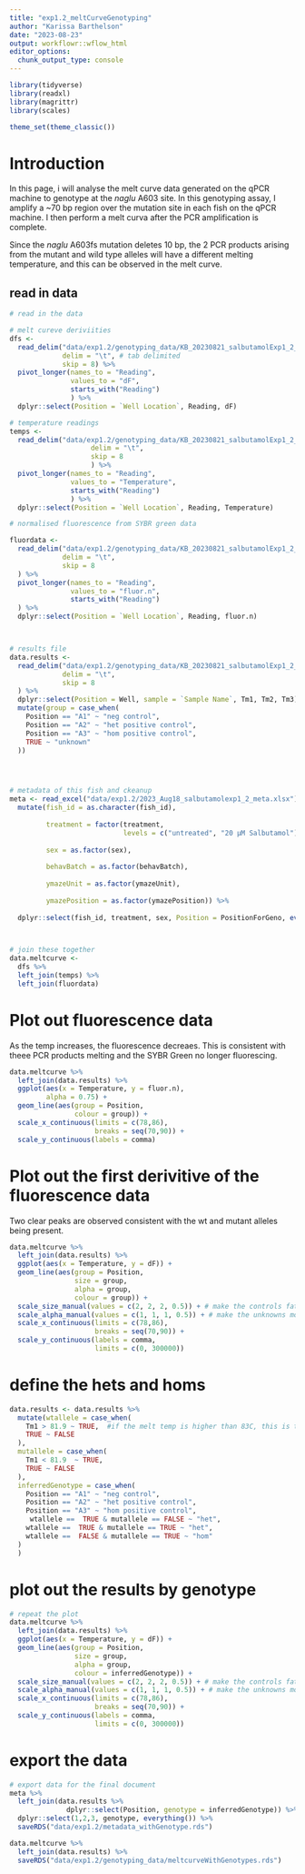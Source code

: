 ```yaml
---
title: "exp1.2_meltCurveGenotyping"
author: "Karissa Barthelson"
date: "2023-08-23"
output: workflowr::wflow_html
editor_options:
  chunk_output_type: console
---
```

```r
library(tidyverse)
library(readxl)
library(magrittr)
library(scales)

theme_set(theme_classic())
```

# Introduction

In this page, i will analyse the melt curve data generated on the qPCR machine to genotype at the *naglu* A603 site. In this genotyping assay, I amplify a ~70 bp region over the mutation site in each fish on the qPCR machine. I then perform a melt curva after the PCR amplification is complete. 

Since the  *naglu* A603fs mutation deletes 10 bp, the 2 PCR products arising from the mutant and wild type alleles will have a different melting temperature, and this can be observed in the melt curve. 

## read in data
```r
# read in the data

# melt cureve deriviities
dfs <- 
  read_delim("data/exp1.2/genotyping_data/KB_20230821_salbutamolExp1_2_nagluhomxhet7m_genotyping_meltregionderivativedata.txt", 
             delim = "\t", # tab delimited
             skip = 8) %>% 
  pivot_longer(names_to = "Reading",
               values_to = "dF",
               starts_with("Reading")
               ) %>%
  dplyr::select(Position = `Well Location`, Reading, dF)

# temperature readings
temps <- 
  read_delim("data/exp1.2/genotyping_data/KB_20230821_salbutamolExp1_2_nagluhomxhet7m_genotyping_meltregiontemperaturedata.txt",
                    delim = "\t", 
                    skip = 8
                    ) %>%
  pivot_longer(names_to = "Reading",
               values_to = "Temperature",
               starts_with("Reading")
               ) %>%
  dplyr::select(Position = `Well Location`, Reading, Temperature)

# normalised fluorescence from SYBR green data

fluordata <- 
  read_delim("data/exp1.2/genotyping_data/KB_20230821_salbutamolExp1_2_nagluhomxhet7m_genotyping_meltregionnormalizeddata.txt",
             delim = "\t", 
             skip = 8
  ) %>%
  pivot_longer(names_to = "Reading",
               values_to = "fluor.n",
               starts_with("Reading")
  ) %>%
  dplyr::select(Position = `Well Location`, Reading, fluor.n)



# results file
data.results <- 
  read_delim("data/exp1.2/genotyping_data/KB_20230821_salbutamolExp1_2_nagluhomxhet7m_genotyping_results.txt",
             delim = "\t", 
             skip = 8
  ) %>%
  dplyr::select(Position = Well, sample = `Sample Name`, Tm1, Tm2, Tm3) %>%
  mutate(group = case_when(
    Position == "A1" ~ "neg control",
    Position == "A2" ~ "het positive control",
    Position == "A3" ~ "hom positive control",
    TRUE ~ "unknown"
  ))




# metadata of this fish and ckeanup
meta <- read_excel("data/exp1.2/2023_Aug18_salbutamolexp1_2_meta.xlsx") %>%
  mutate(fish_id = as.character(fish_id),
         
         treatment = factor(treatment,
                            levels = c("untreated", "20 µM Salbutamol")),
         
         sex = as.factor(sex),
         
         behavBatch = as.factor(behavBatch),
         
         ymazeUnit = as.factor(ymazeUnit),
         
         ymazePosition = as.factor(ymazePosition)) %>%
  
  dplyr::select(fish_id, treatment, sex, Position = PositionForGeno, everything())



# join these together
data.meltcurve <-
  dfs %>%
  left_join(temps) %>% 
  left_join(fluordata) 
```

# Plot out fluorescence data

As the temp increases, the fluorescence decreaes. This is consistent with theee PCR products melting and the SYBR Green no longer fluorescing. 

```r
data.meltcurve %>%
  left_join(data.results) %>%
  ggplot(aes(x = Temperature, y = fluor.n), 
         alpha = 0.75) +
  geom_line(aes(group = Position,
                colour = group)) +
  scale_x_continuous(limits = c(78,86),
                     breaks = seq(70,90)) +
  scale_y_continuous(labels = comma)
```

# Plot out the first derivitive of the fluorescence data

Two clear peaks are observed consistent with the wt and mutant alleles being present. 
```r
data.meltcurve %>%
  left_join(data.results) %>%
  ggplot(aes(x = Temperature, y = dF)) +
  geom_line(aes(group = Position,
                size = group,
                alpha = group, 
                colour = group)) +
  scale_size_manual(values = c(2, 2, 2, 0.5)) + # make the controls fatter to stand out more
  scale_alpha_manual(values = c(1, 1, 1, 0.5)) + # make the unknowns more transparent so the controls stand out more. 
  scale_x_continuous(limits = c(78,86),
                     breaks = seq(70,90)) +
  scale_y_continuous(labels = comma, 
                     limits = c(0, 300000))
```

# define the hets and homs

```r
data.results <- data.results %>%
  mutate(wtallele = case_when(
    Tm1 > 81.9 ~ TRUE,  #if the melt temp is higher than 83C, this is the wt band and so het
    TRUE ~ FALSE
  ),
  mutallele = case_when(
    Tm1 < 81.9  ~ TRUE,
    TRUE ~ FALSE
  ),
  inferredGenotype = case_when(
    Position == "A1" ~ "neg control",
    Position == "A2" ~ "het positive control",
    Position == "A3" ~ "hom positive control",
     wtallele ==  TRUE & mutallele == FALSE ~ "het",
    wtallele ==  TRUE & mutallele == TRUE ~ "het",
    wtallele ==  FALSE & mutallele == TRUE ~ "hom"
  )
  )
```

# plot out the results by genotype

```r

# repeat the plot
data.meltcurve %>%
  left_join(data.results) %>%
  ggplot(aes(x = Temperature, y = dF)) +
  geom_line(aes(group = Position,
                size = group,
                alpha = group, 
                colour = inferredGenotype)) +
  scale_size_manual(values = c(2, 2, 2, 0.5)) + # make the controls fatter to stand out more
  scale_alpha_manual(values = c(1, 1, 1, 0.5)) + # make the unknowns more transparent so the controls
  scale_x_continuous(limits = c(78,86),
                     breaks = seq(70,90)) +
  scale_y_continuous(labels = comma, 
                     limits = c(0, 300000))

```

# export the data 
```r
# export data for the final document
meta %>%
  left_join(data.results %>%
              dplyr::select(Position, genotype = inferredGenotype)) %>%
  dplyr::select(1,2,3, genotype, everything()) %>%
  saveRDS("data/exp1.2/metadata_withGenotype.rds")

data.meltcurve %>%
  left_join(data.results) %>%
  saveRDS("data/exp1.2/genotyping_data/meltcurveWithGenotypes.rds")

```


